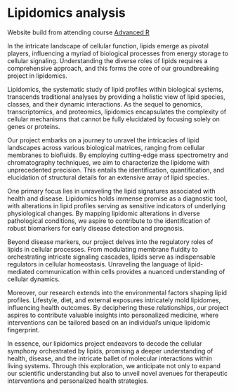 # Lipidomics analysis

Website build from attending course [Advanced
R](https://r-cubed-advanced.rostools.org/)

In the intricate landscape of cellular function, lipids emerge as
pivotal players, influencing a myriad of biological processes from
energy storage to cellular signaling. Understanding the diverse roles of
lipids requires a comprehensive approach, and this forms the core of our
groundbreaking project in lipidomics.

Lipidomics, the systematic study of lipid profiles within biological
systems, transcends traditional analyses by providing a holistic view of
lipid species, classes, and their dynamic interactions. As the sequel to
genomics, transcriptomics, and proteomics, lipidomics encapsulates the
complexity of cellular mechanisms that cannot be fully elucidated by
focusing solely on genes or proteins.

Our project embarks on a journey to unravel the intricacies of lipid
landscapes across various biological matrices, ranging from cellular
membranes to biofluids. By employing cutting-edge mass spectrometry and
chromatography techniques, we aim to characterize the lipidome with
unprecedented precision. This entails the identification,
quantification, and elucidation of structural details for an extensive
array of lipid species.

One primary focus lies in unraveling the lipid signatures associated
with health and disease. Lipidomics holds immense promise as a
diagnostic tool, with alterations in lipid profiles serving as sensitive
indicators of underlying physiological changes. By mapping lipidomic
alterations in diverse pathological conditions, we aspire to contribute
to the identification of robust biomarkers for early disease detection
and prognosis.

Beyond disease markers, our project delves into the regulatory roles of
lipids in cellular processes. From modulating membrane fluidity to
orchestrating intricate signaling cascades, lipids serve as
indispensable regulators in cellular homeostasis. Unraveling the
language of lipid-mediated communication within cells provides a nuanced
understanding of cellular dynamics.

Moreover, our research extends into the environmental factors shaping
lipid profiles. Lifestyle, diet, and external exposures intricately mold
lipidomes, influencing health outcomes. By deciphering these
relationships, our project aspires to contribute valuable insights into
personalized medicine, where interventions can be tailored based on an
individual's unique lipidomic fingerprint.

In essence, our lipidomics project endeavors to decode the cellular
symphony orchestrated by lipids, promising a deeper understanding of
health, disease, and the intricate ballet of molecular interactions
within living systems. Through this exploration, we anticipate not only
to expand our scientific understanding but also to unveil novel avenues
for therapeutic interventions and personalized health strategies.
